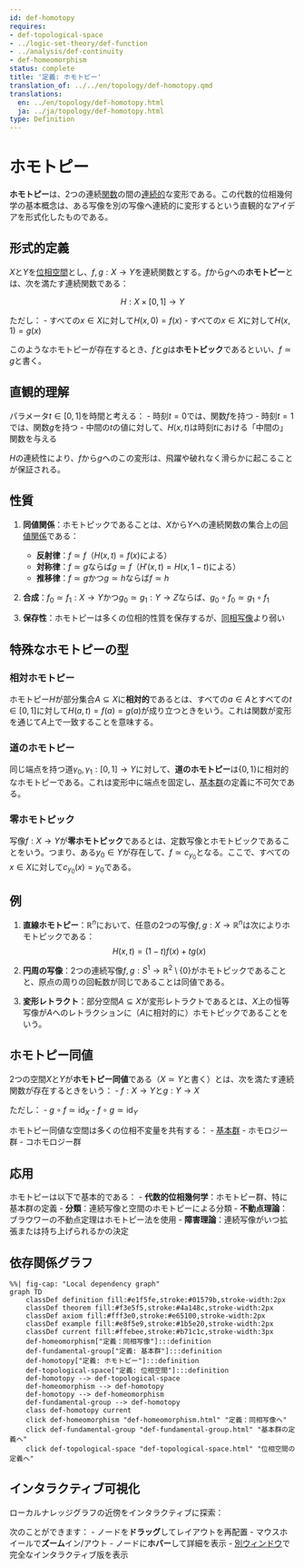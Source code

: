 ```yaml
---
id: def-homotopy
requires:
- def-topological-space
- ../logic-set-theory/def-function
- ../analysis/def-continuity
- def-homeomorphism
status: complete
title: '定義: ホモトピー'
translation_of: ../../en/topology/def-homotopy.qmd
translations:
  en: ../en/topology/def-homotopy.html
  ja: ../ja/topology/def-homotopy.html
type: Definition
---
```


# ホモトピー {#def-homotopy}

**ホモトピー**は、2つの連続[関数](../logic-set-theory/def-function.qmd)の間の[連続的](../analysis/def-continuity.qmd)な変形である。この代数的位相幾何学の基本概念は、ある写像を別の写像へ連続的に変形するという直観的なアイデアを形式化したものである。

## 形式的定義

$X$と$Y$を[位相空間](def-topological-space.qmd)とし、$f, g: X \to Y$を連続関数とする。$f$から$g$への**ホモトピー**とは、次を満たす連続関数である：

$$H: X \times [0,1] \to Y$$

ただし：
- すべての$x \in X$に対して$H(x,0) = f(x)$
- すべての$x \in X$に対して$H(x,1) = g(x)$

このようなホモトピーが存在するとき、$f$と$g$は**ホモトピック**であるといい、$f \simeq g$と書く。

## 直観的理解

パラメータ$t \in [0,1]$を時間と考える：
- 時刻$t = 0$では、関数$f$を持つ
- 時刻$t = 1$では、関数$g$を持つ
- 中間の$t$の値に対して、$H(x,t)$は時刻$t$における「中間の」関数を与える

$H$の連続性により、$f$から$g$へのこの変形は、飛躍や破れなく滑らかに起こることが保証される。

## 性質

1. **同値関係**：ホモトピックであることは、$X$から$Y$への連続関数の集合上の[同値関係](../logic-set-theory/def-equivalence-relation.qmd)である：
   - **反射律**：$f \simeq f$（$H(x,t) = f(x)$による）
   - **対称律**：$f \simeq g$ならば$g \simeq f$（$H'(x,t) = H(x,1-t)$による）
   - **推移律**：$f \simeq g$かつ$g \simeq h$ならば$f \simeq h$

2. **合成**：$f_0 \simeq f_1: X \to Y$かつ$g_0 \simeq g_1: Y \to Z$ならば、$g_0 \circ f_0 \simeq g_1 \circ f_1$

3. **保存性**：ホモトピーは多くの位相的性質を保存するが、[同相写像](def-homeomorphism.qmd)より弱い

## 特殊なホモトピーの型

### 相対ホモトピー

ホモトピー$H$が部分集合$A \subseteq X$に**相対的**であるとは、すべての$a \in A$とすべての$t \in [0,1]$に対して$H(a,t) = f(a) = g(a)$が成り立つときをいう。これは関数が変形を通じて$A$上で一致することを意味する。

### 道のホモトピー

同じ端点を持つ道$\gamma_0, \gamma_1: [0,1] \to Y$に対して、**道のホモトピー**は$\{0,1\}$に相対的なホモトピーである。これは変形中に端点を固定し、[基本群](def-fundamental-group.qmd)の定義に不可欠である。

### 零ホモトピック

写像$f: X \to Y$が**零ホモトピック**であるとは、定数写像とホモトピックであることをいう。つまり、ある$y_0 \in Y$が存在して、$f \simeq c_{y_0}$となる。ここで、すべての$x \in X$に対して$c_{y_0}(x) = y_0$である。

## 例

1. **直線ホモトピー**：$\mathbb{R}^n$において、任意の2つの写像$f,g: X \to \mathbb{R}^n$は次によりホモトピックである：
   $$H(x,t) = (1-t)f(x) + tg(x)$$

2. **円周の写像**：2つの連続写像$f,g: S^1 \to \mathbb{R}^2 \setminus \{0\}$がホモトピックであることと、原点の周りの回転数が同じであることは同値である。

3. **変形レトラクト**：部分空間$A \subseteq X$が変形レトラクトであるとは、$X$上の恒等写像が$A$へのレトラクションに（$A$に相対的に）ホモトピックであることをいう。

## ホモトピー同値

2つの空間$X$と$Y$が**ホモトピー同値**である（$X \simeq Y$と書く）とは、次を満たす連続関数が存在するときをいう：
- $f: X \to Y$と$g: Y \to X$

ただし：
- $g \circ f \simeq \text{id}_X$
- $f \circ g \simeq \text{id}_Y$

ホモトピー同値な空間は多くの位相不変量を共有する：
- [基本群](def-fundamental-group.qmd)
- ホモロジー群
- コホモロジー群

## 応用

ホモトピーは以下で基本的である：
- **代数的位相幾何学**：ホモトピー群、特に基本群の定義
- **分類**：連続写像と空間のホモトピーによる分類
- **不動点理論**：ブラウワーの不動点定理はホモトピー法を使用
- **障害理論**：連続写像がいつ拡張または持ち上げられるかの決定

## 依存関係グラフ

```mermaid
%%| fig-cap: "Local dependency graph"
graph TD
    classDef definition fill:#e1f5fe,stroke:#01579b,stroke-width:2px
    classDef theorem fill:#f3e5f5,stroke:#4a148c,stroke-width:2px
    classDef axiom fill:#fff3e0,stroke:#e65100,stroke-width:2px
    classDef example fill:#e8f5e9,stroke:#1b5e20,stroke-width:2px
    classDef current fill:#ffebee,stroke:#b71c1c,stroke-width:3px
    def-homeomorphism["定義：同相写像"]:::definition
    def-fundamental-group["定義: 基本群"]:::definition
    def-homotopy["定義: ホモトピー"]:::definition
    def-topological-space["定義: 位相空間"]:::definition
    def-homotopy --> def-topological-space
    def-homeomorphism --> def-homotopy
    def-homotopy --> def-homeomorphism
    def-fundamental-group --> def-homotopy
    class def-homotopy current
    click def-homeomorphism "def-homeomorphism.html" "定義：同相写像へ"
    click def-fundamental-group "def-fundamental-group.html" "基本群の定義へ"
    click def-topological-space "def-topological-space.html" "位相空間の定義へ"
```

## インタラクティブ可視化

ローカルナレッジグラフの近傍をインタラクティブに探索：

::: {.graph-viz data-id="def-homotopy" data-width="700" data-height="500"}
:::

次のことができます：
- ノードを**ドラッグ**してレイアウトを再配置
- マウスホイールで**ズーム**イン/アウト
- ノードに**ホバー**して詳細を表示
- [別ウィンドウ](../../output/interactive/ja/def-homotopy.html){target="_blank"}で完全なインタラクティブ版を表示
